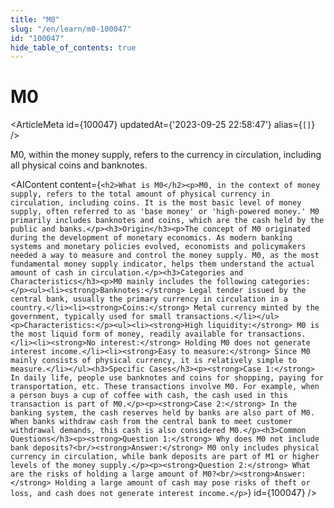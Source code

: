 ```yaml
---
title: "M0"
slug: "/en/learn/m0-100047"
id: "100047"
hide_table_of_contents: true
---
```



# M0

<ArticleMeta id={100047} updatedAt={'2023-09-25 22:58:47'} alias={`[]`} />
<div className='border-solid border-b border-t-0 my-4 border-[var(--ifm-color-gray-300)]' />

M0, within the money supply, refers to the currency in circulation, including all physical coins and banknotes.

<AIContent content={`<h2>What is M0</h2><p>M0, in the context of money supply, refers to the total amount of physical currency in circulation, including coins. It is the most basic level of money supply, often referred to as 'base money' or 'high-powered money.' M0 primarily includes banknotes and coins, which are the cash held by the public and banks.</p><h3>Origin</h3><p>The concept of M0 originated during the development of monetary economics. As modern banking systems and monetary policies evolved, economists and policymakers needed a way to measure and control the money supply. M0, as the most fundamental money supply indicator, helps them understand the actual amount of cash in circulation.</p><h3>Categories and Characteristics</h3><p>M0 mainly includes the following categories:</p><ul><li><strong>Banknotes:</strong> Legal tender issued by the central bank, usually the primary currency in circulation in a country.</li><li><strong>Coins:</strong> Metal currency minted by the government, typically used for small transactions.</li></ul><p>Characteristics:</p><ul><li><strong>High liquidity:</strong> M0 is the most liquid form of money, readily available for transactions.</li><li><strong>No interest:</strong> Holding M0 does not generate interest income.</li><li><strong>Easy to measure:</strong> Since M0 mainly consists of physical currency, it is relatively simple to measure.</li></ul><h3>Specific Cases</h3><p><strong>Case 1:</strong> In daily life, people use banknotes and coins for shopping, paying for transportation, etc. These transactions involve M0. For example, when a person buys a cup of coffee with cash, the cash used in this transaction is part of M0.</p><p><strong>Case 2:</strong> In the banking system, the cash reserves held by banks are also part of M0. When banks withdraw cash from the central bank to meet customer withdrawal demands, this cash is also considered M0.</p><h3>Common Questions</h3><p><strong>Question 1:</strong> Why does M0 not include bank deposits?<br/><strong>Answer:</strong> M0 only includes physical currency in circulation, while bank deposits are part of M1 or higher levels of the money supply.</p><p><strong>Question 2:</strong> What are the risks of holding a large amount of M0?<br/><strong>Answer:</strong> Holding a large amount of cash may pose risks of theft or loss, and cash does not generate interest income.</p>`} id={100047} />
